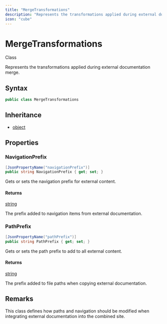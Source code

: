 ```yaml
---
title: "MergeTransformations"
description: "Represents the transformations applied during external documentation merge."
icon: "cube"
---
```


# MergeTransformations

<Badge variant="outline">Class</Badge>

Represents the transformations applied during external documentation merge.

## Syntax

```csharp
public class MergeTransformations
```

## Inheritance

- [object](https://learn.microsoft.com/dotnet/api/system.object)

## Properties

### NavigationPrefix

```csharp
[JsonPropertyName("navigationPrefix")]
public string NavigationPrefix { get; set; }
```

Gets or sets the navigation prefix for external content.

#### Returns

[string](https://learn.microsoft.com/dotnet/api/system.string)

The prefix added to navigation items from external documentation.

### PathPrefix

```csharp
[JsonPropertyName("pathPrefix")]
public string PathPrefix { get; set; }
```

Gets or sets the path prefix to add to all external content.

#### Returns

[string](https://learn.microsoft.com/dotnet/api/system.string)

The prefix added to file paths when copying external documentation.


## Remarks

This class defines how paths and navigation should be modified when integrating
external documentation into the combined site.


